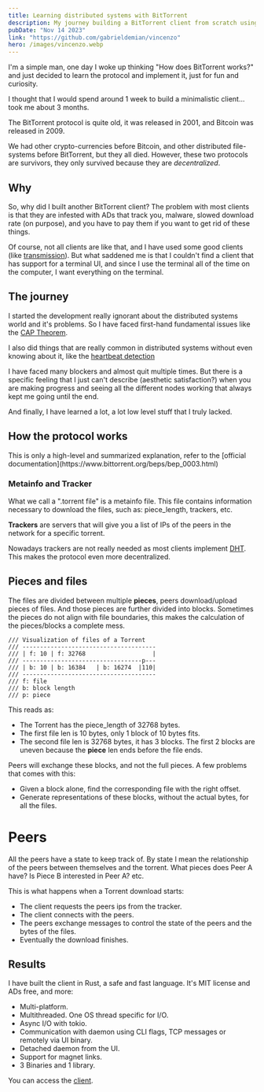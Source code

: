 ```yaml
---
title: Learning distributed systems with BitTorrent
description: My journey building a BitTorrent client from scratch using Rust
pubDate: "Nov 14 2023"
link: "https://github.com/gabrieldemian/vincenzo"
hero: /images/vincenzo.webp
---
```



I'm a simple man, one day I woke up thinking "How does BitTorrent works?" and just decided to learn the protocol and implement it, just for fun and curiosity.

I thought that I would spend around 1 week to build a minimalistic client... took me about 3 months.

The BitTorrent protocol is quite old, it was released in 2001, and Bitcoin was released in 2009.

We had other crypto-currencies before Bitcoin, and other distributed file-systems before BitTorrent, but they all died. However, these two protocols are survivors, they only survived because they are _decentralized_.

## Why

So, why did I built another BitTorrent client? The problem with most clients is that they are infested with ADs that track you, malware, slowed download rate (on purpose), and you have to pay them if you want to get rid of these things.

Of course, not all clients are like that, and I have used some good clients (like [transmission](https://transmissionbt.com/)).
But what saddened me is that I couldn't find a client that has support for a terminal UI,
and since I use the terminal all of the time on the computer, I want everything on the terminal.

## The journey

I started the development really ignorant about the distributed systems world and it's problems. So I have faced first-hand fundamental issues like the [CAP Theorem](https://en.wikipedia.org/wiki/CAP_theorem).

I also did things that are really common in distributed systems without even knowing about it, like the [heartbeat detection](https://www.geeksforgeeks.org/heartbeats-detection-a-solution-to-network-failures-in-distributed-systems/)

I have faced many blockers and almost quit multiple times. But there is a specific feeling that I just can't describe (aesthetic satisfaction?) when you are making progress and seeing all the different nodes working that always kept me going until the end.

And finally, I have learned a lot, a lot low level stuff that I truly lacked.

## How the protocol works

<CallOut client:load>
  This is only a high-level and summarized explanation, refer to the [official
  documentation](https://www.bittorrent.org/beps/bep_0003.html)
</CallOut>

### Metainfo and Tracker

What we call a ".torrent file" is a metainfo file. This file contains information necessary to download the files, such as: piece_length, trackers, etc.

**Trackers** are servers that will give you a list of IPs of the peers in the network for a specific torrent.

Nowadays trackers are not really needed as most clients implement [DHT](https://en.wikipedia.org/wiki/Distributed_hash_table). This makes the protocol even more decentralized.

## Pieces and files

The files are divided between multiple **pieces**, peers download/upload pieces of files. And those pieces are further divided into blocks. Sometimes the pieces do not align with file boundaries, this makes the calculation of the pieces/blocks a complete mess.

```
/// Visualization of files of a Torrent
/// --------------------------------------
/// | f: 10 | f: 32768                   |
/// ----------------------------------p---
/// | b: 10 | b: 16384   | b: 16274  |110|
/// --------------------------------------
/// f: file
/// b: block length
/// p: piece
```

This reads as:

- The Torrent has the piece_length of 32768 bytes.
- The first file len is 10 bytes, only 1 block of 10 bytes fits.
- The second file len is 32768 bytes, it has 3 blocks. The first 2 blocks are uneven because the **piece** len ends before the file ends.

Peers will exchange these blocks, and not the full pieces. A few problems that comes with this:

- Given a block alone, find the corresponding file with the right offset.
- Generate representations of these blocks, without the actual bytes, for all the files.

# Peers

All the peers have a state to keep track of. By state I mean the relationship of the peers between themselves and the torrent. What pieces does Peer A have? Is Piece B interested in Peer A? etc.

This is what happens when a Torrent download starts:

- The client requests the peers ips from the tracker.
- The client connects with the peers.
- The peers exchange messages to control the state of the peers and the bytes of the files.
- Eventually the download finishes.

## Results

I have built the client in Rust, a safe and fast language. It's MIT license and ADs free, and more:

- Multi-platform.
- Multithreaded. One OS thread specific for I/O.
- Async I/O with tokio.
- Communication with daemon using CLI flags, TCP messages or remotely via UI binary.
- Detached daemon from the UI.
- Support for magnet links.
- 3 Binaries and 1 library.

You can access the [client](https://github.com/gabrieldemian/Vincenzo).
